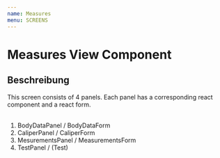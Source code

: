 ```yaml
---
name: Measures
menu: SCREENS
---
```



# Measures View Component

<Props of={Measures} />

## Beschreibung

This screen consists of 4 panels. Each panel has a corresponding react component and a react form.
<br/><br/>
<ol>
  <li>BodyDataPanel / BodyDataForm</li>
  <li>CaliperPanel / CaliperForm</li>
  <li>MesurementsPanel / MeasurementsForm</li>
  <li>TestPanel / (Test)</li>
</ol>
